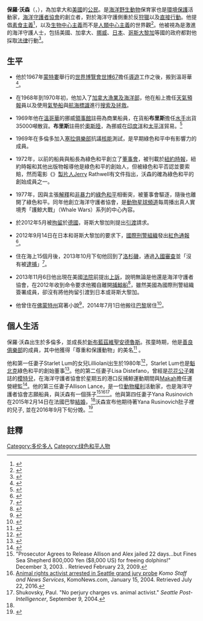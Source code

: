 {{Infobox person
|name = 保羅·沃森
|image = Paul Watson portrait.jpg
|image_size = 
|caption = 沃森, 在2009年於[[荷巴特|荷巴特]]的[[海洋守護者協會|海洋守護者協會]]前
|birth_name =保羅·富蘭克林·沃森 (Paul Franklin Watson)
|birth_date = {{birth date and age|1950|12|2}}
|birth_place = [[加拿大|加拿大]][[安大略省|安大略省]][[多倫多|多倫多]]
|residence = 
|nationality = {{加拿大}}<br>{{USA}}
|education = 
|alma_mater = 
|occupation = [[活動家|活動家]]，[[電視|電視]]人物
|employer = 
|known_for = 
|home_town = 多倫多安大略
|salary = 
|height = 
|weight = 
|title = 
|predecessor = 
|successor = 
|children = 1
|parents = 
|website = [http://www.seashepherd.org/ SeaShepherd.org]
|signature = 
|footnotes = 
|networth = 
|spouse = Starlet Melody Lum<br />Lisa Ann DiStefano<br />Allison Lance<br />Yana Rusinovich<ref name=Yana>{{cite news |last=Lopez |first=Jaime |url=http://news.co.cr/sea-shepherds-paul-watson-gets-married…/…/ |title=Sea Shepherd's Paul Watson Gets Married on Valentine's Day |work=The Costa Rica Star |date=February 14, 2015 |accessdate=2016-07-31 }}{{Dead link|date=2019年3月 |bot=InternetArchiveBot |fix-attempted=yes }}{{dead link|date=2017年11月 |bot=InternetArchiveBot |fix-attempted=yes }}</ref>
|partner = 
|relations = 
}}
'''保羅·沃森'''（{{lang-en|Paul Watson}}，{{bd|1950年|12月2日|||catIdx=Watson, Paul}}），為加拿大和[[美國|美國]]的[[公民|公民]]。是[[海洋|海洋]][[野生動物|野生動物]]保育家也是[[環境保護|環境保護]]活動家，[[海洋守護者協會|海洋守護者協會]]的創立者，對於海洋守護側重於反[[狩獵|狩獵]]以及[[直接行動|直接行動]]。他提倡[[素食主義|素食主義]]<ref>{{cite web|url=http://www.animalsaustralia.org/media/opinion.php?op=42|title=A Very Inconvenient Truth // Animals Australia|publisher=Animalsaustralia.org|accessdate=2016-07-31|archive-date=2012-05-10|archive-url=https://web.archive.org/web/20120510003337/http://fragino.de/blog/2006/12/17/eine-sehr-unbequeme-wahrheit/|dead-url=no}}</ref>，以及[[生物中心主義|生物中心主義]]而不是[[人類中心主義|人類中心主義]]的世界觀<ref>{{cite web|url=http://www.ecospherics.net/pages/wonw.htm|title=About the Authors|publisher=Ecospherics.net|accessdate=2016-07-31|archive-date=2020-11-08|archive-url=https://web.archive.org/web/20201108140818/http://www.ecospherics.net/pages/wonw.htm|dead-url=no}}</ref>。他被視為是激進的海洋守護人士，包括美國、加拿大、[[挪威|挪威]]、[[日本|日本]]、[[哥斯大黎加|哥斯大黎加]]等國的政府都對他採取[[法律|法律]]行動<ref>{{cite web|url=http://www.ca9.uscourts.gov/…/opini…/2012/12/17/12-35266.pdf|title=Appeal from the United States District Court for the Western District of Washington Richard A. Jones, District Judge, Presiding|first=Molly|last=Dwyer|publisher=United States Court of Appeals|date=December 17, 2012|accessdate=2016-07-31}}{{dead link|date=2017年11月 |bot=InternetArchiveBot |fix-attempted=yes }}</ref>。

==生平==
*他於1967年[[蒙特婁|蒙特婁]]舉行的[[世界博覽會|世界博覽會]][[世博67|世博67]]擔任[[導遊|導遊]]工作之後，搬到溫哥華<ref name="SS Bio">{{cite web|title=Paul Watson Biography|publisher=Sea Shepherd Conservation Society|url=http://www.seashepherd.org/crew-watson.html|accessdate=July 27, 2008|deadurl=yes|archiveurl=https://web.archive.org/web/20080727083020/http://www.seashepherd.org/crew-watson.html|archivedate=2008年7月27日}}</ref>。

*在1968年到1970年初，他加入了[[加拿大漁業及海洋部|加拿大漁業及海洋部]]，他在船上擔任[[天氣預報|天氣預報]]員以及使用[[氣墊船|氣墊船]]與[[浮標_(航路標識)|航海標識]]進行[[搜索及拯救|搜索及拯救]]。

*1969年他在[[溫哥華|溫哥華]]的挪威[[領事館|領事館]]註冊為商業船員，在貨船'''布里斯'''擔任[[水手|水手]]出貨35000噸散貨。'''布里斯'''註冊於[[奧斯陸|奧斯陸]]，為挪威在[[印度洋|印度洋]]和[[太平洋|太平洋]]貿易。<ref name="SS Bio">{{cite web|title=Paul Watson Biography|publisher=Sea Shepherd Conservation Society|url=http://www.seashepherd.org/crew-watson.html|accessdate=July 27, 2008|deadurl=yes|archiveurl=https://web.archive.org/web/20080727083020/http://www.seashepherd.org/crew-watson.html|archivedate=2008年7月27日}}</ref>

*1969年在多倫多加入[[塞拉俱樂部|塞拉俱樂部]]抗議[[核技术|核能]]測試，是早期綠色和平中有影響力的成員。

*1972年，以前的船員與船長為綠色和平創立了[[董事會|董事會]]，被刊載於[[紐約時報|紐約時報]]，紐約時報和其他出版物報導他是綠色和平的創始人，但被綠色和平否認並要索賠，然而電影《{{le|如何改變世界 (電影)|How to Change the World (film)|如何改變世界}}》[[製片人|製片人]]Jerry Rathwell有文件指出，沃森的確為綠色和平的創始成員之一。

*1977年，因與主張[[解釋|解釋]]和[[非暴力|非暴力]]的[[綠色和平|綠色和平]]相衝突，被董事會驅逐，隨後也離開了綠色和平。同年他創立海洋守護者協會，是[[動物星球頻道|動物星球頻道]]每周播出真人實境秀「護鯨大戰」（Whale Wars）系列的中心內容。

*於2012年5月被[[拘留|拘留]]於[[德國|德國]]，哥斯大黎加則提出[[引渡|引渡]]請求。

*2012年9月14日在日本和哥斯大黎加的要求下，[[國際刑警組織|國際刑警組織]]發出[[國際刑警組織|紅色通報]]<ref>{{cite web|url=http://www.interpol.int/…/News-media-releases/2012/N20120914|title=N20120914 / 2012 / News & media releases / News and media / Internet / Home – INTERPOL|publisher=Interpol.int|date=September 14, 2012|accessdate=2016-07-31}}{{dead link|date=2017年11月 |bot=InternetArchiveBot |fix-attempted=yes }}</ref>。

*住在海上15個月後，2013年10月下旬他回到了[[洛杉磯|洛杉磯]]，通過[[邊境管制|入國審查]]並「沒有被[[逮捕|逮捕]]」<ref>{{cite web|url=http://www.huffingtonpost.com/…/paul-watson-sea-shepherd-us…|title=Paul Watson, Sea Shepherd Founder, Disembarks In U.S. For First Time In Months|publisher=Huffingtonpost.com|date=October 31, 2013|accessdate=2016-07-31}}</ref>。

*2013年11月6日他出現在美國[[法院|法院]]前提出[[上訴|上訴]]，說明無論是他還是海洋守護者協會，在2012年收到命令要求他獨自離開[[捕鯨船|捕鯨船]]<ref>{{cite news|publisher=Huffington Post|title=Paul Watson, Sea Shepherd Conservation Society Founder, Testifies in U.S. Court|url=http://www.huffingtonpost.com/…/paul-watson-sea-shepherd_n_…|accessdate=2016-07-31|date=November 6, 2013}}</ref>，雖然美國為國際刑警組織簽署成員，卻沒有將他拘留引渡到日本或哥斯大黎加。

*他曾住在[[佛蒙特州|佛蒙特州]]寫著小說<ref>{{cite news|publisher=USA Today|title='Whale Wars' returns without captain Paul Watson|url=http://www.usatoday.com/…/whale-wars-returns-withou…/4002587|accessdate=2016-07-31|date=December 13, 2013}}</ref>，2014年7月1日他搬往[[巴黎|巴黎]]居住<ref>{{cite news|publisher=Reuters|title=Canada says environmentalist Paul Watson can reapply for passport | url=http://news.yahoo.com/canada-says-environmentalist-paul-wat…|accessdate=2016-07-31|date=June 16, 2015}}</ref>。

==個人生活==
保羅·沃森出生於多倫多，並成長於[[新布藍茲維|新布藍茲維]][[聖安德魯斯|聖安德魯斯]]。孩童時期，他是[[善良俱樂部|善良俱樂部]]的成員，其中他獲得「尊重和保護動物」的美名<ref name=Watson>{{Cite web| last = Watson| first = Paul| title = How real Conservatives view the Canadian seal slaughter| work = Sea Shepherd Conservation Society| date = 14 March 2007| accessdate = 27 October 2016| url = http://www.seashepherd.fr/news-and-media/editorial-070314-1.html| deadurl = yes| archiveurl = https://web.archive.org/web/20161028084821/http://www.seashepherd.fr/news-and-media/editorial-070314-1.html| archivedate = 2016年10月28日}}</ref> 。

他和第一任妻子Starlet Lum的女兒Lilliolani出生於1980年<ref>{{cite web|title=Captain Watson's Biography|url=http://www.seashepherd.org/who-we-are/captain-watsons-biography.html|publisher=Sea Shepherd Conservation Society|accessdate=May 28, 2012|deadurl=yes|archiveurl=https://web.archive.org/web/20120504104656/http://www.seashepherd.org/who-we-are/captain-watsons-biography.html|archivedate=2012年5月4日}}</ref>，Starlet Lum也是[[魁北克|魁北克]]綠色和平的創始董事<ref>{{cite news|url=http://www.nytimes.com/2011/12/07/science/earth/kumi-naidoo-greenpeace-director-forges-a-broader-path-to-activism.html|title=Greenpeace leader visits boardroom, without forsaking social activism|first=John|last=Broder|newspaper=[[The_New_York_Times|The New York Times]]|date=December 6, 2011|accessdate=January 22, 2013|quote='It's all about extreme political correctness,' said Paul Watson, a founding director of Greenpeace who is now the head of Sea Shepherd|archive-date=2020-11-12|archive-url=https://web.archive.org/web/20201112195625/https://www.nytimes.com/2011/12/07/science/earth/kumi-naidoo-greenpeace-director-forges-a-broader-path-to-activism.html|dead-url=no}}</ref>。他的第二任妻子Lisa Distefano，曾經是[[花花公子|花花公子]]雜誌的[[模特兒|模特兒]]，在海洋守護者協會於星期五的港口反捕鯨運動期間與[[Makah|Makah]]擔任運營總監<ref name=NeptuneNavy>{{cite web|last=Khatchadourian|first=Raffi|title=Neptune's Navy: Paul Watson's Wild Crusade to Save the Oceans|work=The New Yorker|date=November 5, 2007|url=http://www.newyorker.com/reporting/2007/11/05/071105fa_fact_khatchadourian?currentPage=all|accessdate=March 30, 2009|archive-date=2014-02-05|archive-url=https://web.archive.org/web/20140205103136/http://www.newyorker.com/reporting/2007/11/05/071105fa_fact_khatchadourian?currentPage=all|dead-url=no}}</ref>。他的第三任妻子Allison Lance，是一位[[動物權利|動物權利]]活動家，也是海洋守護者協會志願船員，與沃森有一個孫子<ref>"Prosecutor Agrees to Release Allison and Alex jailed 22 days...but Fines Sea Shepherd 800,000 Yen ($8,000 US) for freeing dolphins!" December 3, 2003. {{cite web |url=http://www.seashepherd.org/news-and-media/news-031206-3.html |title=存档副本 |accessdate=2011-12-30 |deadurl=yes |archiveurl=https://web.archive.org/web/20100915133619/http://www.seashepherd.org/news-and-media/news-031206-3.html |archivedate=2010-09-15 }}. Retrieved February 23, 2009.</ref><ref>[http://komonews.com/archive/animal-rights-activist-arrested-in-seattle-grand-jury-probe Animal rights activist arrested in Seattle grand jury probe] {{Wayback|url=http://komonews.com/archive/animal-rights-activist-arrested-in-seattle-grand-jury-probe |date=20190925023035 }} ''Komo Staff and News Services'', KomoNews.com, January 15, 2004. Retrieved July 22, 2016.</ref><ref>Shukovsky, Paul. "No perjury charges vs. animal activist." ''Seattle Post-Intelligencer'', September 9, 2004.</ref>。他與第四任妻子Yana Rusinovich在2015年2月14日在法國巴黎[[結婚|結婚]]，<ref name=Yana/>沃森宣布他期待著Yana Rusinovich肚子裡的兒子, 並在2016年9月下旬分娩。<ref>{{cite web |url=https://www.instagram.com/p/BE0XGx5qoY4/?taken-by=captainpaulwatson |title=Instagram |publisher=Instagram |date=April 30, 2016 |accessdate=May 8, 2016 |archive-date=2019-03-13 |archive-url=https://web.archive.org/web/20190313115023/https://www.instagram.com/p/BE0XGx5qoY4/?taken-by=captainpaulwatson }}</ref>

==註釋==
{{reflist}}

{{Authority control}}

{{DEFAULTSORT:Watson, Paul}}
[[Category:多伦多人|Category:多伦多人]]
[[Category:绿色和平人物|Category:绿色和平人物]]